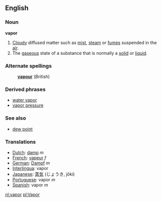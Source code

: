 ==English==
===Noun===
'''vapor'''
{{wikipedia}}
#[[Cloud]]y diffused matter such as [[mist]], [[steam]] or [[fume]]s suspended in the [[air]].
#The [[gaseous]] state of a substance that is normally a [[solid]] or [[liquid]].

===Alternate spellings===
:'''[[vapour]]''' (''British'')

===Derived phrases===
*[[water vapor]]
*[[vapor pressure]]

===See also===
*[[dew point]]

===Translations===
*[[Dutch]]: [[damp]] ''m''
*[[French]]: [[vapeur]] ''f''
*[[German]]: [[Dampf]] ''m''
*[[Interlingua]]: vapor
*[[Japanese]]: [[蒸気]] (じょうき, jōki)
*[[Portuguese]]: vapor ''m''
*[[Spanish]]: vapor ''m''

[[nl:vapor]]
[[pl:Vapor]]